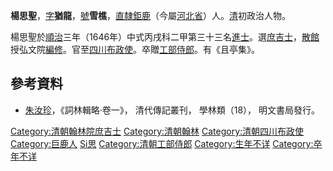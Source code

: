 '''楊思聖'''，[[表字|字]]'''猶龍'''，[[號|號]]'''雪樵'''，[[北直隸|直隸]][[鉅鹿|鉅鹿]]（今屬[[河北省|河北省]]）人。[[清|清]]初政治人物。

楊思聖於[[順治|順治]]三年（1646年）中式丙戌科二甲第三十三名[[進士|進士]]。選[[庶吉士|庶吉士]]，[[散館|散館]]授弘文院[[編修|編修]]。官至[[四川|四川]][[布政使|布政使]]。卒贈[[工部侍郎|工部侍郎]]。有《且亭集》。

==參考資料==
*[[朱汝珍|朱汝珍]]，《詞林輯略·卷一》， 清代傳記叢刊， 學林類（18）， 明文書局發行。

{{清朝人物小作品}}
{{順治三年丙戌科殿試金榜}}
{{DEFAULTSORT:Yang楊}}
[[Category:清朝翰林院庶吉士|Category:清朝翰林院庶吉士]]
[[Category:清朝翰林|Category:清朝翰林]]
[[Category:清朝四川布政使|Category:清朝四川布政使]]
[[Category:巨鹿人|Category:巨鹿人]]
[[Category:楊姓|Si思]]
[[Category:清朝工部侍郎|Category:清朝工部侍郎]]
[[Category:生年不详|Category:生年不详]]
[[Category:卒年不详|Category:卒年不详]]